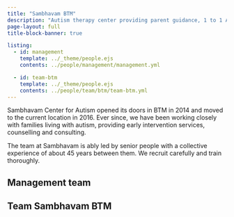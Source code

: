 ```yaml
---
title: "Sambhavam BTM"
description: "Autism therapy center providing parent guidance, 1 to 1 ABA therapy, speech and occupational therapy. Integrated school, school readiness programs, social skills, reemdial classes, life skills. Locations: BTM Layout and Brookfields, Whitefield, Bangalore. Experienced team, family focused approach."
page-layout: full
title-block-banner: true

listing:
  - id: management
    template: ../_theme/people.ejs
    contents: ../people/management/management.yml

  - id: team-btm
    template: ../_theme/people.ejs
    contents: ../people/team/btm/team-btm.yml
---
```


Sambhavam Center for Autism opened its doors in BTM in 2014 and moved to the current location in 2016. Ever since, we have been working closely with families living with autism, providing early intervention services, counselling and consulting. 

The team at Sambhavam is ably led by senior people with a collective experience of about 45 years between them. We recruit carefully and train thoroughly. 

## Management team

::: {#management}

:::

## Team Sambhavam BTM

::: {#team-btm}

:::

